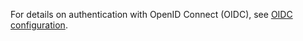 For details on authentication with OpenID Connect (OIDC), see [OIDC configuration](/developers/weaviate/config-refs/oidc).
